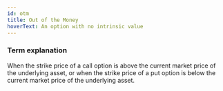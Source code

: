 ```yaml
---
id: otm
title: Out of the Money
hoverText: An option with no intrinsic value
---
```


### Term explanation

When the strike price of a call option is above the current market price of the underlying asset, or when the strike price of a put option is below the current market price of the underlying asset.